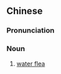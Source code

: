 ==Chinese==
{{zh-forms}}

===Pronunciation===
{{zh-pron
|c=seoi2 zi1
|cat=n
}}

===Noun===
{{zh-noun}}

# {{lb|zh|Cantonese}} [[water flea]]